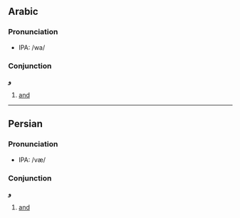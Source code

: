 == Arabic ==

===Pronunciation===
*IPA: /wa/

===Conjunction===
'''و'''

#[[and]]

----

== Persian ==

===Pronunciation===
*IPA: /væ/

===Conjunction===
'''و'''

#[[and]]